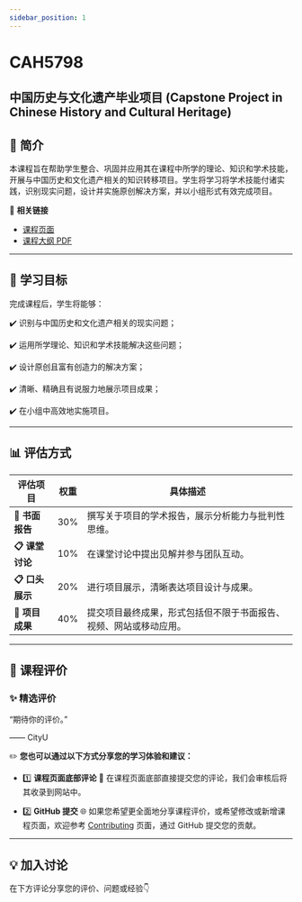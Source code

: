 ```yaml
---
sidebar_position: 1
---
```


# CAH5798
## 中国历史与文化遗产毕业项目 (Capstone Project in Chinese History and Cultural Heritage)

## **📘 简介**
本课程旨在帮助学生整合、巩固并应用其在课程中所学的理论、知识和学术技能，开展与中国历史和文化遗产相关的知识转移项目。学生将学习将学术技能付诸实践，识别现实问题，设计并实施原创解决方案，并以小组形式有效完成项目。

🔗 **相关链接**
- [课程页面](https://www.cityu.edu.hk/catalogue/pg/202526/course/CAH5798.htm)
- [课程大纲 PDF](https://www.cityu.edu.hk/catalogue/pg/202526/course/CAH5798.pdf)

---

## **🎯 学习目标**

完成课程后，学生将能够：

✔️ 识别与中国历史和文化遗产相关的现实问题；

✔️ 运用所学理论、知识和学术技能解决这些问题；

✔️ 设计原创且富有创造力的解决方案；

✔️ 清晰、精确且有说服力地展示项目成果；

✔️ 在小组中高效地实施项目。

---

## **📊 评估方式**

| **评估项目**         | **权重** | **具体描述**                                                                                       |
|---------------------|---------|---------------------------------------------------------------------------------------------------|
| **📂 书面报告**       | 30%     | 撰写关于项目的学术报告，展示分析能力与批判性思维。                                                     |
| **📋 课堂讨论**       | 10%     | 在课堂讨论中提出见解并参与团队互动。                                                                   |
| **📋 口头展示**       | 20%     | 进行项目展示，清晰表达项目设计与成果。                                                                 |
| **📂 项目成果**       | 40%     | 提交项目最终成果，形式包括但不限于书面报告、视频、网站或移动应用。                                           |

---

## **💬 课程评价**

### ✨ **精选评价**
<div className={commentStyles.commentBox}>
    <p className={commentStyles.commentText}>
        “期待你的评价。”
    </p>
    <p className={commentStyles.commentAuthor}>—— CityU</p>
</div>

✏️ **您也可以通过以下方式分享您的学习体验和建议：**

- 1️⃣ **课程页面底部评论**
💬 在课程页面底部直接提交您的评论，我们会审核后将其收录到网站中。

- 2️⃣ **GitHub 提交**
🌐 如果您希望更全面地分享课程评价，或希望修改或新增课程页面，欢迎参考 [Contributing](/contributing) 页面，通过 GitHub 提交您的贡献。

---

## **💡 加入讨论**

在下方评论分享您的评价、问题或经验👇
<Utterances />
